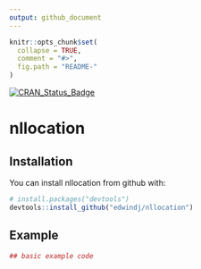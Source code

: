 ```yaml
---
output: github_document
---
```


<!-- README.md is generated from README.Rmd. Please edit that file -->

```r
knitr::opts_chunk$set(
  collapse = TRUE,
  comment = "#>",
  fig.path = "README-"
)
```

[![CRAN_Status_Badge](http://www.r-pkg.org/badges/version/nllocation)](https://cran.r-project.org/package=nllocation)

# nllocation


## Installation

You can install nllocation from github with:

```r
# install.packages("devtools")
devtools::install_github("edwindj/nllocation")
```

## Example

```r
## basic example code
```
